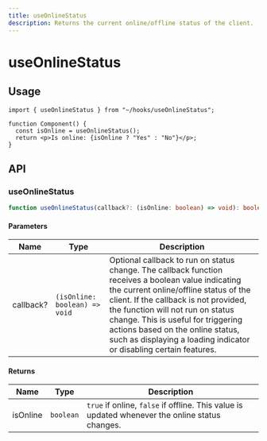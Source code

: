 ```yaml
---
title: useOnlineStatus
description: Returns the current online/offline status of the client.
---
```


# useOnlineStatus

## Usage

```tsx title="Component.tsx"
import { useOnlineStatus } from "~/hooks/useOnlineStatus";

function Component() {
  const isOnline = useOnlineStatus();
  return <p>Is online: {isOnline ? "Yes" : "No"}</p>;
}
```

## API

### useOnlineStatus

```ts title="useOnlineStatus.ts"
function useOnlineStatus(callback?: (isOnline: boolean) => void): boolean;
```

#### Parameters

| Name      | Type                          | Description                                                                                                                                                                                                                                                                                                                                                                |
| --------- | ----------------------------- | -------------------------------------------------------------------------------------------------------------------------------------------------------------------------------------------------------------------------------------------------------------------------------------------------------------------------------------------------------------------------- |
| callback? | `(isOnline: boolean) => void` | Optional callback to run on status change. The callback function receives a boolean value indicating the current online/offline status of the client. If the callback is not provided, the function will not run on status change. This is useful for triggering actions based on the online status, such as displaying a loading indicator or disabling certain features. |

#### Returns

| Name     | Type      | Description                                                                                     |
| -------- | --------- | ----------------------------------------------------------------------------------------------- |
| isOnline | `boolean` | `true` if online, `false` if offline. This value is updated whenever the online status changes. |
